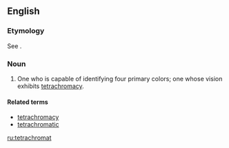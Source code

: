 ==English==

===Etymology===
See {{m|en|tetrachromacy}}.

===Noun===
{{en-noun}}

# One who is capable of identifying four primary colors; one whose vision exhibits [[tetrachromacy]].

====Related terms====
* [[tetrachromacy]]
* [[tetrachromatic]]

[[ru:tetrachromat]]